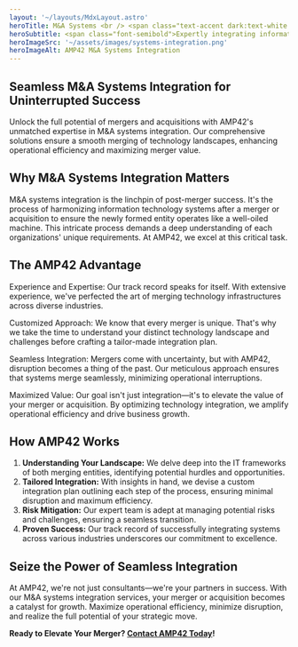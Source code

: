 ```yaml
---
layout: '~/layouts/MdxLayout.astro'
heroTitle: M&A Systems <br /> <span class="text-accent dark:text-white highlight">Integration</span>
heroSubtitle: <span class="font-semibold">Expertly integrating information technology systems</span> after mergers and acquisitions. Our tailored approach ensures operational continuity and maximizes value.
heroImageSrc: '~/assets/images/systems-integration.png'
heroImageAlt: AMP42 M&A Systems Integration
---
```


## **Seamless M&A Systems Integration for Uninterrupted Success**

Unlock the full potential of mergers and acquisitions with AMP42's unmatched expertise in M&A systems integration. Our comprehensive solutions ensure a smooth merging of technology landscapes, enhancing operational efficiency and maximizing merger value.

## **Why M&A Systems Integration Matters**

M&A systems integration is the linchpin of post-merger success. It's the process of harmonizing information technology systems after a merger or acquisition to ensure the newly formed entity operates like a well-oiled machine. This intricate process demands a deep understanding of each organizations' unique requirements. At AMP42, we excel at this critical task.

## **The AMP42 Advantage**

Experience and Expertise: Our track record speaks for itself. With extensive experience, we've perfected the art of merging technology infrastructures across diverse industries.

Customized Approach: We know that every merger is unique. That's why we take the time to understand your distinct technology landscape and challenges before crafting a tailor-made integration plan.

Seamless Integration: Mergers come with uncertainty, but with AMP42, disruption becomes a thing of the past. Our meticulous approach ensures that systems merge seamlessly, minimizing operational interruptions.

Maximized Value: Our goal isn't just integration—it's to elevate the value of your merger or acquisition. By optimizing technology integration, we amplify operational efficiency and drive business growth.

## **How AMP42 Works**

1. **Understanding Your Landscape:** We delve deep into the IT frameworks of both merging entities, identifying potential hurdles and opportunities.
2. **Tailored Integration:** With insights in hand, we devise a custom integration plan outlining each step of the process, ensuring minimal disruption and maximum efficiency.
3. **Risk Mitigation:** Our expert team is adept at managing potential risks and challenges, ensuring a seamless transition.
4. **Proven Success:** Our track record of successfully integrating systems across various industries underscores our commitment to excellence.

## **Seize the Power of Seamless Integration**

At AMP42, we're not just consultants—we're your partners in success. With our M&A systems integration services, your merger or acquisition becomes a catalyst for growth. Maximize operational efficiency, minimize disruption, and realize the full potential of your strategic move.

**Ready to Elevate Your Merger? [Contact AMP42 Today](https://www.amp42.com)!**
